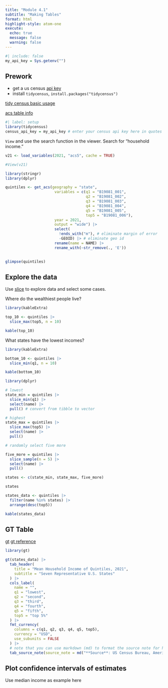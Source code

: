 ```yaml
---
title: "Module 4.1"
subtitle: "Making Tables"
format: html
highlight-style: atom-one
execute:
  echo: true
  message: false
  warning: false
---
```


```r
#| include: false
my_api_key = Sys.getenv("")
```


## Prework

- get a us census [api key](https://api.census.gov/data/key_signup.html)
- install `tidycensus`, `install.packages("tidycensus")`

[tidy census basic usage](https://walker-data.com/tidycensus/articles/basic-usage.html)

[acs table info](https://www.census.gov/programs-surveys/acs/data/data-tables.html)

```r
#| label: setup
library(tidycensus)
census_api_key = my_api_key # enter your census api key here in quotes
```

`View` and use the search function in the viewer. Search for "household income."

```r
v21 <- load_variables(2021, "acs5", cache = TRUE)

#View(v21)
```

```r
library(stringr)
library(dplyr)

quintiles <- get_acs(geography = "state", 
                      variables = c(q1 = "B19081_001",
                                    q2 = "B19081_002",
                                    q3 = "B19081_003",
                                    q4 = "B19081_004",
                                    q5 = "B19081_005",
                                    top5 = "B19081_006"),
                      year = 2021,
                      output = "wide") |>
                      select(
                        !ends_with("m"), # eliminate margin of error
                        -GEOID) |> # eliminate geo id
                      rename(name = NAME) |>
                      rename_with(~str_remove(., 'E'))
    

glimpse(quintiles)
```
## Explore the data

Use [slice](https://dplyr.tidyverse.org/reference/slice.html) to explore data and select some cases. 


Where do the wealthiest people live?
```r
library(kableExtra)

top_10 <- quintiles |>
  slice_max(top5, n = 10)

kable(top_10)
```

What states have the lowest incomes?
```r
library(kableExtra)

bottom_10 <- quintiles |>
  slice_min(q1, n = 10)

kable(bottom_10)
```


```r
library(dplyr)

# lowest 
state_min = quintiles |> 
  slice_min(q1) |>
  select(name) |>
  pull() # convert from tibble to vector

# highest
state_max = quintiles |> 
  slice_max(top5) |>
  select(name) |>
  pull()

# randomly select five more

five_more = quintiles |>
  slice_sample(n = 5) |>
  select(name) |>
  pull()

states <- c(state_min, state_max, five_more)

states
```

```r
states_data <- quintiles |>
  filter(name %in% states) |> 
  arrange(desc(top5))

kable(states_data)
```

## GT Table

[gt](https://gt.rstudio.com/)
[gt reference](https://gt.rstudio.com/reference/cols_label.html)

```r
library(gt)

gt(states_data) |> 
  tab_header(
    title = "Mean Household Income of Quintiles, 2021",
    subtitle = "Seven Representative U.S. States"
  ) |> 
  cols_label(
    name = "",
    q1 = "lowest",
    q2 = "second",
    q3 = "third",
    q4 = "fourth",
    q5 = "fifth",
    top5 = "top 5%"
  ) |> 
  fmt_currency(
    columns = c(q1, q2, q3, q4, q5, top5),
    currency = "USD", 
    use_subunits = FALSE
  ) |>
  # note that you can use markdown (md) to format the source note for html documents
  tab_source_note(source_note = md("**Source**: US Census Bureau, American Community Survey"))
```



## Plot confidence intervals of estimates

Use median income as example here

